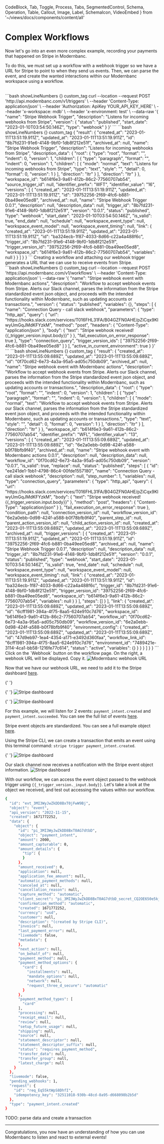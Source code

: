   CodeBlock,
  Tab,
  Toggle,
  Process,
  Tabs,
  SegmentedControl,
  Schema,
  Operation,
  Table,
  Callout,
  Image,
  Label,
  SchemaIcon,
  VideoEmbed
} from '~/views/docs/components/content/all'

# Complex Workflows

Now let's go into an even more complex example, recording your payments that happened on Stripe in Modernbanc.

To do this, we must set up a workflow with a webhook trigger so we have a URL for Stripe to point to when they send us events. Then, we can parse the event, and create the wanted interactions within our Modernbanc workspace using a workflow.

<br />

<Process title="Create webhook trigger for Stripe events" index={1}>
  <Operation method="post" title="Create trigger" path="/v1/triggers" />
  <Tabs bordered padded={false} size="sm" background_color="#F6F6F6">
    <Tab title="Create webhook trigger, response.">
        ```bash showLineNumbers {} custom_tag
        curl --location --request POST 'http://api.modernbanc.com/v1/triggers' \
        --header 'Content-Type: application/json' \
        --header 'Authorization: ApiKey YOUR_API_KEY_HERE' \
        --header 'x-workspace: mdb' \
        --header 'x-environment: test' \
        --data-raw '{
            "name": "Stripe Webhook Trigger",
            "description": "Listens for incoming webhooks from Stripe",
            "version": {
                "status": "published",
                "start_date": "2023-01-10T03:54:50.146Z",
                "type": "webhook"
            }
        }'
        ```
    </Tab>
    <Tab title='Create webhook trigger, request.'>
      ```bash showLineNumbers {} custom_tag
      {
        "result": {
            "created_at": "2023-01-11T13:51:19.911Z",
            "updated_at": "2023-01-11T13:51:19.911Z",
            "id": "8b7fd231-91e6-4148-9bf0-1db8f212e51f",
            "archived_at": null,
            "name": "Stripe Webhook Trigger",
            "description": "Listens for incoming webhooks from Stripe",
            "description_data": {
                "root": {
                    "type": "root",
                    "format": "",
                    "indent": 0,
                    "version": 1,
                    "children": [
                        {
                            "type": "paragraph",
                            "format": "",
                            "indent": 0,
                            "version": 1,
                            "children": [
                                {
                                    "mode": "normal",
                                    "text": "Listens for incoming webhooks from Stripe",
                                    "type": "text",
                                    "style": "",
                                    "detail": 0,
                                    "format": 0,
                                    "version": 1
                                }
                            ],
                            "direction": "ltr"
                        }
                    ],
                    "direction": "ltr"
                }
            },
            "workspace_id": "b614f6e3-9a61-412b-86c2-77560707ab54",
            "source_trigger_id": null,
            "identifier_prefix": "WFT",
            "identifier_value": "16",
            "versions": [
                {
                    "created_at": "2023-01-11T13:51:19.911Z",
                    "updated_at": "2023-01-11T13:51:19.911Z",
                    "id": "39752256-2f69-4fc6-b881-0ba49ee05ed8",
                    "archived_at": null,
                    "name": "Stripe Webhook Trigger 0.0.1",
                    "description": null,
                    "description_data": null,
                    "trigger_id": "8b7fd231-91e6-4148-9bf0-1db8f212e51f",
                    "version": "0.0.1",
                    "status": "published",
                    "type": "webhook",
                    "start_date": "2023-01-10T03:54:50.146Z",
                    "is_valid": true,
                    "end_date": null,
                    "schedule": null,
                    "workspace_event_type": null,
                    "workspace_event_model": null,
                    "workspace_event_timing": null,
                    "link": {
                        "created_at": "2023-01-11T13:51:19.911Z",
                        "updated_at": "2023-01-11T13:51:19.911Z",
                        "id": "ba324ecb-1f87-4033-8d66-c22a4a488f6c",
                        "trigger_id": "8b7fd231-91e6-4148-9bf0-1db8f212e51f",
                        "trigger_version_id": "39752256-2f69-4fc6-b881-0ba49ee05ed8",
                        "workspace_id": "b614f6e3-9a61-412b-86c2-77560707ab54",
                        "variables": null
                    }
                }
            ]
        }
      }
      ```
    </Tab>
  </Tabs>
</Process>

<Process title="Create workflow and attach trigger" index={2}>
  Creating a workflow and attaching our webhook trigger generates a URL that we can use to receive events from Stripe.
<br/>
  <Operation method="post" title="Create workflow" path="/v1/workflows" />
  <Tabs bordered padded={false} size="sm" background_color="#F6F6F6">
    <Tab title="Create workflow, request.">
      ```bash showLineNumbers {} custom_tag
      curl --location --request POST 'https://api.modernbanc.com/v1/workflows' \
      --header 'Content-Type: application/json' \
      --data-raw '{
          "name": "Stripe webhook event with Modernbanc actions",
          "description": "Workflow to accept webhook events from Stripe. Alerts our Slack channel, parses the information from the Stripe standardized event json object, and proceeds with the intended functionality within Modernbanc, such as updating accounts or transactions.",
          "version": {
              "status": "published",
              "variables": {},
              "steps": [
                  {
                      "name": "Connection Query - call slack webhook",
                      "parameters": {
                          "type": "http_api",
                          "query": {
                              "url": "https://hooks.slack.com/services/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",
                              "method": "post",
                              "headers": {
                                  "Content-Type": "application/json"
                              },
                              "body": {
                                  "text": "Stripe webhook received! {{_trigger_version.input.body}}"
                              }
                          },
                          "fail_execution_on_error_response": true
                      },
                      "type": "connection_query",
                      "trigger_version_ids": [
                          "39752256-2f69-4fc6-b881-0ba49ee05ed8"
                      ]
                  }
              ],
              "active_in_current_environment": true
          }
      }'
      ```
    </Tab>
    <Tab title="Create workflow, response.">
      ```bash showLineNumbers {} custom_tag
      {
          "result": {
              "created_at": "2023-01-11T13:55:09.689Z",
              "updated_at": "2023-01-11T13:55:09.689Z",
              "id": "0f70cd62-6e73-4a3a-95a5-ad05c750db09",
              "archived_at": null,
              "name": "Stripe webhook event with Modernbanc actions",
              "description": "Workflow to accept webhook events from Stripe. Alerts our Slack channel, parses the information from the Stripe standardized event json object, and proceeds with the intended functionality within Modernbanc, such as updating accounts or transactions.",
              "description_data": {
                  "root": {
                      "type": "root",
                      "format": "",
                      "indent": 0,
                      "version": 1,
                      "children": [
                          {
                              "type": "paragraph",
                              "format": "",
                              "indent": 0,
                              "version": 1,
                              "children": [
                                  {
                                      "mode": "normal",
                                      "text": "Workflow to accept webhook events from Stripe. Alerts our Slack channel, parses the information from the Stripe standardized event json object, and proceeds with the intended functionality within Modernbanc, such as updating accounts or transactions.",
                                      "type": "text",
                                      "style": "",
                                      "detail": 0,
                                      "format": 0,
                                      "version": 1
                                  }
                              ],
                              "direction": "ltr"
                          }
                      ],
                      "direction": "ltr"
                  }
              },
              "workspace_id": "b614f6e3-9a61-412b-86c2-77560707ab54",
              "identifier_prefix": "WFL",
              "identifier_value": "13",
              "versions": [
                  {
                      "created_at": "2023-01-11T13:55:09.689Z",
                      "updated_at": "2023-01-11T13:55:09.689Z",
                      "id": "6e2a0ebb-0d98-424f-a588-b0f78bfb9f40",
                      "archived_at": null,
                      "name": "Stripe webhook event with Modernbanc actions 0.0.1",
                      "description": null,
                      "description_data": null,
                      "workflow_id": "0f70cd62-6e73-4a3a-95a5-ad05c750db09",
                      "version": "0.0.1",
                      "is_valid": true,
                      "replace": null,
                      "status": "published",
                      "steps": [
                          {
                              "id": "ee241de1-1bb1-4798-86c4-00fde1557180",
                              "name": "Connection Query - call slack webhook",
                              "description": null,
                              "step_number": 1,
                              "variables": null,
                              "type": "connection_query",
                              "parameters": {
                                  "type": "http_api",
                                  "query": {
                                      "url": "https://hooks.slack.com/services/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",
                                      "body": {
                                          "text": "Stripe webhook received! {{_trigger_version.input.body}}"
                                      },
                                      "method": "post",
                                      "headers": {
                                          "Content-Type": "application/json"
                                      }
                                  },
                                  "fail_execution_on_error_response": true
                              },
                              "condition_path": null,
                              "connection_version_id": null,
                              "workflow_version_id": "6e2a0ebb-0d98-424f-a588-b0f78bfb9f40",
                              "parent_step_id": null,
                              "parent_action_version_id": null,
                              "child_action_version_id": null,
                              "created_at": "2023-01-11T13:55:09.689Z",
                              "updated_at": "2023-01-11T13:55:09.689Z",
                              "archived_at": null,
                              "trigger_versions": [
                                  {
                                      "created_at": "2023-01-11T13:51:19.911Z",
                                      "updated_at": "2023-01-11T13:51:19.911Z",
                                      "id": "39752256-2f69-4fc6-b881-0ba49ee05ed8",
                                      "archived_at": null,
                                      "name": "Stripe Webhook Trigger 0.0.1",
                                      "description": null,
                                      "description_data": null,
                                      "trigger_id": "8b7fd231-91e6-4148-9bf0-1db8f212e51f",
                                      "version": "0.0.1",
                                      "status": "published",
                                      "type": "webhook",
                                      "start_date": "2023-01-10T03:54:50.146Z",
                                      "is_valid": true,
                                      "end_date": null,
                                      "schedule": null,
                                      "workspace_event_type": null,
                                      "workspace_event_model": null,
                                      "workspace_event_timing": null,
                                      "link": {
                                          "created_at": "2023-01-11T13:51:19.911Z",
                                          "updated_at": "2023-01-11T13:51:19.911Z",
                                          "id": "ba324ecb-1f87-4033-8d66-c22a4a488f6c",
                                          "trigger_id": "8b7fd231-91e6-4148-9bf0-1db8f212e51f",
                                          "trigger_version_id": "39752256-2f69-4fc6-b881-0ba49ee05ed8",
                                          "workspace_id": "b614f6e3-9a61-412b-86c2-77560707ab54",
                                          "variables": null
                                      }
                                  }
                              ],
                              "steps": []
                          }
                      ],
                      "link": {
                          "created_at": "2023-01-11T13:55:09.689Z",
                          "updated_at": "2023-01-11T13:55:09.689Z",
                          "id": "6cff1981-394a-4f75-8aa5-624e910c7d76",
                          "workspace_id": "b614f6e3-9a61-412b-86c2-77560707ab54",
                          "workflow_id": "0f70cd62-6e73-4a3a-95a5-ad05c750db09",
                          "workflow_version_id": "6e2a0ebb-0d98-424f-a588-b0f78bfb9f40",
                          "environment_config": {
                              "created_at": "2023-01-11T13:55:09.689Z",
                              "updated_at": "2023-01-11T13:55:09.689Z",
                              "id": "47d9eb97-1ea4-4354-a171-e3492d360faa",
                              "workflow_link_id": "6cff1981-394a-4f75-8aa5-624e910c7d76",
                              "environment_id": "7489421e-3114-4ca1-bb58-1216fe77c614",
                              "status": "active",
                              "variables": {}
                          }
                      }
                  }
              ]
          }
      }
      ```
    </Tab>
  </Tabs>
</Process>

<Process title="Grab our Modernbanc workflow webhook URL" index={3}>
  Click on the `Webhook` button on the workflow page. On the right, a webhook URL will be displayed. Copy it.
  <Image
    title="Modernbanc webhook URL"
    description=""
    max_height="500px"
    src="https://storage.googleapis.com/mdb-public-prod-bucket/docs-assets/setting-up/quickstart/complex-workflows/0-grab-mdb-webhook-url.png"
  />
</Process>

<Process title="Setup Stripe webhook" index={4}>

Now that we have our webhook URL, we need to add it to the Stripe dashboard [here](https://dashboard.stripe.com/test/webhooks/create).

{' '}
<br />

{' '}
<Image
  title="Stripe dashboard"
  description="Create a webhook with our URL"
  max_height="500px"
  src="https://storage.googleapis.com/mdb-public-prod-bucket/docs-assets/setting-up/quickstart/complex-workflows/1-create-stripe-webhook.png"
/>

{' '}
<Image
  title="Stripe dashboard"
  description="Webhook creation success view"
  max_height="500px"
  src="https://storage.googleapis.com/mdb-public-prod-bucket/docs-assets/setting-up/quickstart/complex-workflows/2-stripe-webhook-created-success-in-dashboard.png"
/>

For this example, we will listen for 2 events: `payment_intent.created` and `payment_intent.succeeded`. You can see the full list of events [here](https://stripe.com/docs/api/events/types).

</Process>

<Process title="Parsing the Stripe event object" index={4}>

Stripe event objects are standardized. You can see a full example object [here](https://stripe.com/docs/webhooks/stripe-events#events-overview).

Using the Stripe CLI, we can create a transaction that emits an event using this terminal command: `stripe trigger payment_intent.created`.

{' '}
<Image
  title="Stripe dashboard"
  description="Webhook creation success view"
  max_height="500px"
  src="https://storage.googleapis.com/mdb-public-prod-bucket/docs-assets/setting-up/quickstart/complex-workflows/3-terminal-stripe-trigger-command.png"
/>

</Process>

<Process title="Use Stripe event data to create a transaction" index={5}>
  Our slack channel now receives a notification with the Stripe event object information.
  <Image
    title="Stripe dashboard"
    description="Webhook creation success view"
    max_height="500px"
    src="https://storage.googleapis.com/mdb-public-prod-bucket/docs-assets/setting-up/quickstart/complex-workflows/4-successful-stripe-event-to-slack.png"
  />

With our workflow, we can access the event object passed to the webhook trigger using `{{_trigger_version._input.body}}`. Let's take a look at the object we received, and test out accessing the values within our workflow.

```bash showLineNumbers
{
  "id": "evt_3MI3WyJwZkDD8BxT0jFwW9Bj",
  "object": "event",
  "api_version": "2022-11-15",
  "created": 1671772252,
  "data": {
    "object": {
      "id": "pi_3MI3WyJwZkDD8BxT0AG7dtbD",
      "object": "payment_intent",
      "amount": 2000,
      "amount_capturable": 0,
      "amount_details": {
        "tip": {
        }
      },
      "amount_received": 0,
      "application": null,
      "application_fee_amount": null,
      "automatic_payment_methods": null,
      "canceled_at": null,
      "cancellation_reason": null,
      "capture_method": "automatic",
      "client_secret": "pi_3MI3WyJwZkDD8BxT0AG7dtbD_secret_CQ2OE650e5kjOjy3kqBBehEiv",
      "confirmation_method": "automatic",
      "created": 1671772252,
      "currency": "usd",
      "customer": null,
      "description": "(created by Stripe CLI)",
      "invoice": null,
      "last_payment_error": null,
      "livemode": false,
      "metadata": {
      },
      "next_action": null,
      "on_behalf_of": null,
      "payment_method": null,
      "payment_method_options": {
        "card": {
          "installments": null,
          "mandate_options": null,
          "network": null,
          "request_three_d_secure": "automatic"
        }
      },
      "payment_method_types": [
        "card"
      ],
      "processing": null,
      "receipt_email": null,
      "review": null,
      "setup_future_usage": null,
      "shipping": null,
      "source": null,
      "statement_descriptor": null,
      "statement_descriptor_suffix": null,
      "status": "requires_payment_method",
      "transfer_data": null,
      "transfer_group": null,
      "latest_charge": null
    }
  },
  "livemode": false,
  "pending_webhooks": 1,
  "request": {
    "id": "req_Eq55ktWpS8DhfI",
    "idempotency_key": "32511018-930b-48cd-8a95-d668098b2b5d"
  },
  "type": "payment_intent.created"
}
```

TODO: parse data and create a transaction

</Process>

<hr />

Congratulations, you now have an understanding of how you can use Modernbanc to listen and react to external events!
